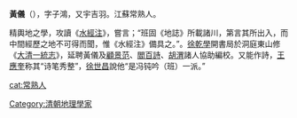 {{Unreferenced|time=2020-09-12T05:53:34+00:00}}
'''黃儀'''（{{bd|?||?||}}），字子鴻，又宇吉羽。江蘇常熟人。

精輿地之學，攻讀《[[水經注|水經注]]》，嘗言；“班固《地誌》所載諸川，第言其所出入，而中間經歷之地不可得而聞，惟《水經注》備具之。”。[[徐乾學|徐乾學]]開書局於洞庭東山修《[[大清一統志|大清一統志]]》，延聘黃儀及[[顧景范|顧景范]]、[[閻百詩|閻百詩]]、[[胡渭|胡渭]]諸人協助編校。又能作詩，[[王應奎|王應奎]]称其“诗笔秀整”，[[徐世昌|徐世昌]]說他“是冯钝吟（班）一派。”

{{DEFAULTSORT:huang yi}}
[[Category:清朝地理學家|Category:清朝地理學家]]
[[cat:常熟人|cat:常熟人]]
{{清朝人物小作品}}